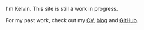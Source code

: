 I'm Kelvin. This site is still a work in progress.

For my past work, check out my [CV](/assets/Kelvin%20Zhang%20-%20CV.pdf), [blog](/blog/) and [GitHub](https://github.com/kz).
